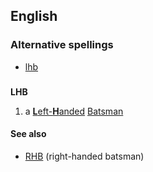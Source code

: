 ==English==

===Alternative spellings===
*[[lhb]]

==={{initialism}}===
'''LHB'''

#{{cricket}} a [[left-handed|'''L'''eft-'''H'''anded]] [[batsman|Batsman]]


====See also====
*[[RHB]] (right-handed batsman)